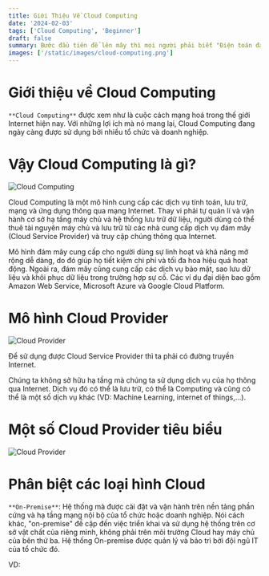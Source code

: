 ```yaml
---
title: Giới Thiệu Về Cloud Computing
date: '2024-02-03'
tags: ['Cloud Computing', 'Beginner']
draft: false
summary: Bước đầu tiên để lên mây thì mọi người phải biết "Điện toán đám mây" là  gì?
images: ['/static/images/cloud-computing.png']
---
```


# Giới thiệu về Cloud Computing

`**Cloud Computing**` được xem như là cuộc cách mạng hoá trong thế giới Internet hiện nay. Với những lợi ích mà nó mang lại, Cloud Computing đang ngày càng được sử dụng bởi nhiều tổ chức và doanh nghiệp.

# Vậy Cloud Computing là gì?

![Cloud Computing](/static/images/cloud-computing.png)

Cloud Computing là một mô hình cung cấp các dịch vụ tính toán, lưu trữ, mạng và ứng dụng thông qua mạng Internet. Thay vi phải tự quản lí và vận hành cơ sở hạ tầng máy chủ và hệ thống lưu trữ dữ liệu, người dùng có thể thuê tài nguyên máy chủ và lưu trữ từ các nhà cung cấp dịch vụ đám mây (Cloud Service Provider) và truy cập chúng thông qua Internet.

Mô hình đám mây cung cấp cho người dùng sự linh hoạt và khả năng mở rộng dễ dàng, do đó giúp họ tiết kiệm chi phí và tối đa hoa hiệu quả hoạt động. Ngoài ra, đám mây cũng cung cấp các dịch vụ bảo mật, sao lưu dữ liệu và khôi phục dữ liệu trong trường hợp sự cố. Các ví dụ đại diện bao gồm Amazon Web Service, Microsoft Azure và Google Cloud Platform.

# Mô hình Cloud Provider

![Cloud Provider](/static/images/mo-hinh-cloud-provider.png)

Để sử dụng được Cloud Service Provider thì ta phải có đường truyền Internet.

Chúng ta không sở hữu hạ tầng mà chúng ta sử dụng dịch vụ của họ thông qua Internet. Dịch vụ đó có thể là lưu trữ, có thể là Computing và cũng có thể là một số dịch vụ khác (VD: Machine Learning, internet of things,...).

# Một số Cloud Provider tiêu biểu

![Cloud Provider](/static/images/cloud-provider-tieu-bieu.png)

# Phân biệt các loại hình Cloud

`**On-Premise**`: Hệ thống mà được cài đặt và vận hành trên nền tảng
phần cứng và hạ tầng mạng nội bộ của tổ chức hoặc doanh nghiệp.
Nói cách khác, "on-premise" đề cập đến việc triển khai và sử dụng hệ
thống trên cơ sở vật chất của riêng mình, không phải trên môi trường
Cloud hay máy chủ của bên thứ ba. Hệ thống On-premise được quản
lý và bảo trì bởi đội ngũ IT của tổ chức đó.

VD: 


